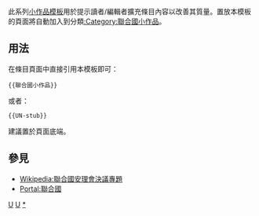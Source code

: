 <noinclude>{{template doc page viewed directly}}</noinclude>
此系列[[:Category:小作品模板|小作品模板]]用於提示讀者/編輯者擴充條目內容以改善其質量。置放本模板的頁面將自動加入到分類[[:Category:聯合國小作品]]。
== 用法 ==
在條目頁面中直接引用本模板即可：
<pre>{{聯合國小作品}}
</pre>
或者：
<pre>{{UN-stub}}
</pre>
建議置於頁面底端。
== 參見 ==
* [[Wikipedia:聯合國安理會決議專題]]
* [[Portal:聯合國]]
<includeonly>
[[Category:政治小作品模板|U]]
[[Category:組織小作品模板|U]]
[[Category:聯合國小作品|*]]
</includeonly>
